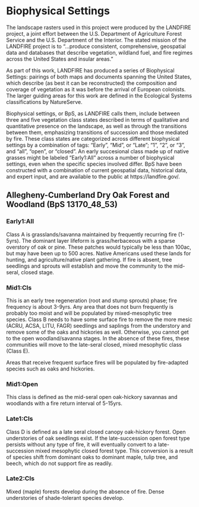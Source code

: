 # Biophysical Settings {#bps}

The landscape rasters used in this project were produced by the LANDFIRE project, a joint effort between the U.S. Department of Agriculture Forest Service and the U.S. Department of the Interior. The stated mission of the LANDFIRE project is to "...produce consistent, comprehensive, geospatial data and databases that describe vegetation, wildland fuel, and fire regimes across the United States and insular areas."

As part of this work, LANDFIRE has produced a series of Biophysical Settings: pairings of both maps and documents spanning the United States, which describe (as best it can be reconstructed) the composition and coverage of vegetation as it was before the arrival of European colonists. The larger guiding areas for this work are defined in the Ecological Systems classifications by NatureServe. 

Biophysical settings, or BpS, as LANDFIRE calls them, include between three and five vegetation class states described in terms of qualitative and quantitative presence on the landscape, as well as through the transitions between them, emphasizing transitions of succession and those mediated by fire. These class states are categorized across different biophysical settings by a combination of tags: "Early", "Mid", or "Late"; "1", "2", or "3", and "all", "open", or "closed". An early succesional class made up of native grasses might be labeled "Early1:All" across a number of biophysical settings, even when the specific species involved differ. BpS have been constructed with a combination of current geospatial data, historical data, and expert input, and are available to the public at https://landfire.gov/.

## Allegheny-Cumberland Dry Oak Forest and Woodland (BpS 13170_48_53) {#acdow}

### Early1:All

Class A is grasslands/savanna maintained by frequently recurring fire (1-5yrs). The dominant layer lifeform is grass/herbaceous with a sparse overstory of oak or pine. These patches would typically be less than 100ac, but may have been up to 500 acres. Native Americans used these lands for hunting, and agriculture/native plant gathering. If fire is absent, tree seedlings and sprouts will establish and move the community to the mid-seral, closed stage.

### Mid1:Cls

This is an early tree regeneration (root and stump sprouts) phase; fire frequency is about 3-9yrs. Any area that does not burn frequently is probably too moist and will be populated by mixed-mesophytic tree species. Class B needs to have some surface fire to remove the more mesic (ACRU, ACSA, LITU, FAGR) seedlings and saplings from the understory and remove some of the oaks and hickories as well. Otherwise, you cannot get to the open woodland/savanna stages. In the absence of these fires, these communities will move to the late-seral closed, mixed mesophytic class (Class E).

Areas that receive frequent surface fires will be populated by fire-adapted species such as oaks and hickories. 

### Mid1:Open

This class is defined as the mid-seral open oak-hickory savannas and woodlands with a fire return interval of 5-15yrs. 

### Late1:Cls

Class D is defined as a late seral closed canopy oak-hickory forest. Open understories of oak seedlings exist. If the late-succession open forest type persists without any type of fire, it will eventually convert to a late-succession mixed mesophytic closed forest type. This conversion is a result of species shift from dominant oaks to dominant maple, tulip tree, and beech, which do not support fire as readily.

### Late2:Cls

Mixed (maple) forests develop during the absence of fire. Dense understories of shade-tolerant species develop. 